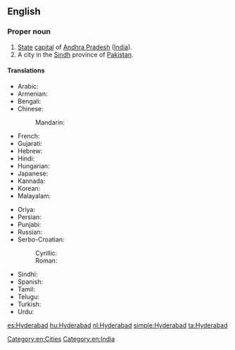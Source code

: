 ==English==
{{wikipedia}}

===Proper noun===
{{en-proper noun}}

# [[State]] [[capital]] of [[Andhra Pradesh]] ([[India]]).
# A city in the [[Sindh]] province of [[Pakistan]].

====Translations====
{{trans-top|capital of Andhra Pradesh}}
* Arabic: {{t|ar|حيدر أباد|m|tr=Haydar ’abaad}}
* Armenian: {{t-|hy|Հայդարաբադ|tr=Haydarabad}}
* Bengali: {{t|bn|হায়দরাবাদ|tr=Hāydôrābād}}
* Chinese:
*: Mandarin: {{t|cmn|海得拉巴|tr=Hǎidelābā|sc=Hani}}
* French: {{t|fr|Hyderābād}}
* Gujarati: {{t|gu|હૈદરાબાદ|tr=Haidarābād}}
* Hebrew: {{t|he|היידראבאד}}
* Hindi: {{t-|hi|हैदराबाद|tr=Haidarābād|xs=Hindi}}
* Hungarian: {{t+|hu|Haidarábád}}
* Japanese: {{t|ja|ハイデラバード|tr=Haiderabādo}}
* Kannada: {{t|kn|ಹೈದರಾಬಾದ್|tr=haidarābād|sc=Knda|xs=Kannada}}
* Korean: {{t|ko|하이데라바드|tr=Haiderabadeu|sc=Hang}}
* Malayalam: {{t|ml|ഹൈദരാബാദ്|tr=Haidarābād|sc=Mlym|xs=Malayalam}}
{{trans-mid}}
* Oriya: {{t|or|ହୈଦରାବାଦ|tr=Haidôrābādô|sc=Orya|xs=Oriya}}
* Persian: {{t|fa|حیدرآباد|xs=Persian}}
* Punjabi: {{t|pa|ਹੈਦਰਾਬਾਦ|tr=Haidarābād|sc=Guru|xs=Punjabi}}
* Russian: {{t|ru|Хайдарабад|m|tr=Xajdarabád}}
* Serbo-Croatian:
*: Cyrillic: {{t|sh|Хајдерабад|m|sc=Cyrl}}
*: Roman: {{t|sh|Hajderabad|m}}
* Sindhi: {{t|sd|حيدر اباد|alt=حيدر آباد|tr=Haidarābād}}
* Spanish: {{t+|es|Hyderabad}}
* Tamil: {{t|ta|ஐதராபாத்|ta=Aitarāpāt|xs=Tamil}}
* Telugu: {{t+|te|హైదరాబాదు|tr=haidarābādu}}
* Turkish: {{t|tr|Haydarabad}}
* Urdu: {{t|ur|حیدرآباد|tr=Haidarābād|xs=Urdu}}
{{trans-bottom}}

[[Category:en:Cities]]
[[Category:en:India]]

[[es:Hyderabad]]
[[hu:Hyderabad]]
[[nl:Hyderabad]]
[[simple:Hyderabad]]
[[ta:Hyderabad]]